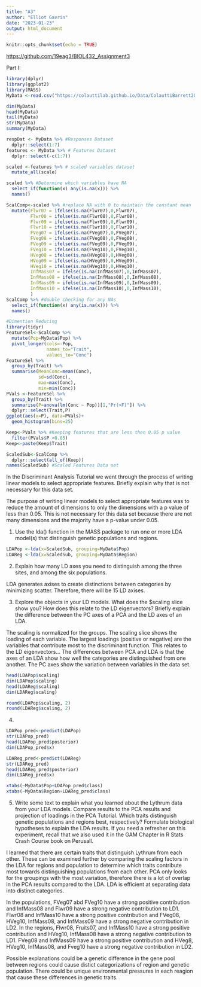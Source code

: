 ---
title: "A3"
author: "Elliot Gavrin"
date: "2023-01-23"
output: html_document
---

```{r setup, include=FALSE}
knitr::opts_chunk$set(echo = TRUE)
```

[https://github.com/19eag3/BIOL432_Assignment3](https://github.com/19eag3/BIOL432_Assignment3)

Part I:
```{r}
library(dplyr)
library(ggplot2)
library(MASS)
MyData <-read.csv("https://colauttilab.github.io/Data/ColauttiBarrett2013Data.csv")
```

```{r}
dim(MyData)
head(MyData)
tail(MyData)
str(MyData)
summary(MyData)

respDat <- MyData %>% #Responses Dataset
  dplyr::select(1:7)
features <- MyData %>% # Features Dataset
  dplyr::select(-c(1:7))

scaled <-features %>% # scaled variables dataset
  mutate_all(scale)

scaled %>% #Determine which variables have NA
  select_if(function(x) any(is.na(x))) %>%
  names()

ScalComp<-scaled %>% #replace NA with 0 to maintain the constant mean
  mutate(Flwr07 = ifelse(is.na(Flwr07),0,Flwr07),
         Flwr08 = ifelse(is.na(Flwr08),0,Flwr08),
         Flwr09 = ifelse(is.na(Flwr09),0,Flwr09),
         Flwr10 = ifelse(is.na(Flwr10),0,Flwr10),
         FVeg07 = ifelse(is.na(FVeg07),0,FVeg07),
         FVeg08 = ifelse(is.na(FVeg08),0,FVeg08),
         FVeg09 = ifelse(is.na(FVeg09),0,FVeg09),
         FVeg10 = ifelse(is.na(FVeg10),0,FVeg10),
         HVeg08 = ifelse(is.na(HVeg08),0,HVeg08),
         HVeg09 = ifelse(is.na(HVeg09),0,HVeg09),
         HVeg10 = ifelse(is.na(HVeg10),0,HVeg10),
         InfMass07 = ifelse(is.na(InfMass07),0,InfMass07),
         InfMass08 = ifelse(is.na(InfMass08),0,InfMass08),
         InfMass09 = ifelse(is.na(InfMass09),0,InfMass09),
         InfMass10 = ifelse(is.na(InfMass10),0,InfMass10),
         )
ScalComp %>% #double checking for any NAs
  select_if(function(x) any(is.na(x))) %>%
  names()

#Dimention Reducing
library(tidyr)
FeatureSel<-ScalComp %>%
  mutate(Pop=MyData$Pop) %>%
  pivot_longer(cols=-Pop,
               names_to="Trait",
               values_to="Conc")
FeatureSel %>%
  group_by(Trait) %>%
  summarise(MeanConc=mean(Conc),
            sd=sd(Conc),
            max=max(Conc),
            min=min(Conc))
PVals <-FeatureSel %>%
  group_by(Trait) %>%
  summarise(P=anova(lm(Conc ~ Pop))[1,"Pr(>F)"]) %>%
  dplyr::select(Trait,P)
ggplot(aes(x=P), data=PVals)+
  geom_histogram(bins=25)

Keep<-PVals %>% #Keeping features that are less then 0.05 p value
  filter(PVals$P <0.05)
Keep<-paste(Keep$Trait)

ScaledSub<-ScalComp %>%
  dplyr::select(all_of(Keep))
names(ScaledSub) #Scaled Features Data set
```

In the Discriminant Analysis Tutorial we went through the process of writing linear models to select appropriate features. Briefly explain why that is not necessary for this data set.

The purpose of writing linear models to select appropriate features was to reduce the amount of dimensions to only the dimensions with a p value of less than 0.05. This is not necessary for this data set because there are not many dimensions and the majority have a p-value under 0.05.


1. Use the lda() function in the MASS package to run one or more LDA model(s) that distinguish genetic populations and regions.
```{r}
LDAPop <-lda(x=ScaledSub, grouping=MyData$Pop)
LDAReg <-lda(x=ScaledSub, grouping=MyData$Region)
```


2. Explain how many LD axes you need to distinguish among the three sites, and among the six populations.

LDA generates axises to create distinctions between categories by minimizing scatter. Therefore, there will be 15 LD axises.

3. Explore the objects in your LD models. What does the $scaling slice show you? How does this relate to the LD eigenvectors? Briefly explain the difference between the PC axes of a PCA and the LD axes of an LDA.

The scaling is normalized for the groups. The scaling slice shows the loading of each variable. The largest loadings (positive or negative) are the variables that contribute most to the discriminant function. This relates to the LD eigenvectors... The differences between PCA and LDA is that the axes of an LDA show how well the categories are distinguished from one another. The PC axes show the variation between variables in the data set. 


```{r}
head(LDAPop$scaling)
dim(LDAPop$scaling)
head(LDAReg$scaling)
dim(LDAReg$scaling)

round(LDAPop$scaling, 2)
round(LDAReg$scaling, 2)

```

4.
```{r}
LDAPop_pred<-predict(LDAPop)
str(LDAPop_pred)
head(LDAPop_pred$posterior)
dim(LDAPop_pred$x)

LDAReg_pred<-predict(LDAReg)
str(LDAReg_pred)
head(LDAReg_pred$posterior)
dim(LDAReg_pred$x)

xtabs(~MyData$Pop+LDAPop_pred$class)
xtabs(~MyData$Region+LDAReg_pred$class)
```


5. Write some text to explain what you learned about the Lythrum data from your LDA models. Compare results to the PCA results and projection of loadings in the PCA Tutorial. Which traits distinguish genetic populations and regions best, respectively? Formulate biological hypotheses to explain the LDA results. If you need a refresher on this experiment, recall that we also used it in the GAM Chapter in R Stats Crash Course book on Perusall.

I learned that there are certain traits that distinguish Lythrum from each other. These can be examined further by comparing the scaling factors in the LDA for regions and population to determine which traits contribute most towards distinguishing populations from each other. PCA only looks for the groupings with the most variation, therefore there is a lot of overlap in the PCA results compared to the LDA. LDA is efficient at separating data into distinct categories.

In the populations, FVeg07 abd FVeg10 have a strong positive contribution and InfMass08 and Flwr09 have a strong negative contribution to LD1. Flwr08 and InfMass10 have a strong positive contribution and FVeg08, HVeg10, InfMass08, and InfMass09 have a strong negative contribution in LD2. In the regions, Flwr08, Fruits07, and InfMass10 have a strong positive contribution and HVeg10, InfMass08 have a strong negative contribution to LD1. FVeg08 and InfMass09 have a strong positive contribution and HVeg8, HVeg10, InfMass08, and Fveg10 have a strong negative contribution in LD2.

Possible explanations could be a genetic difference in the gene pool between regions could cause distict categorizations of region and genetic population. There could be unique environmental pressures in each reagion that cause these differences in genetic traits. 


